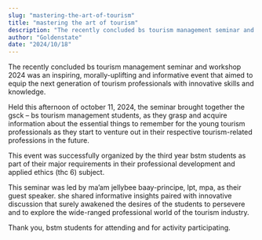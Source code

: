 ```yaml
---
slug: "mastering-the-art-of-tourism"
title: "mastering the art of tourism"
description: "The recently concluded bs tourism management seminar and workshop 2024 was an inspiring, morally-uplifting and..."
author: "Goldenstate"
date: "2024/10/18"
---
```


The recently concluded bs tourism management seminar and workshop 2024 was an inspiring, morally-uplifting and informative event that aimed to equip the next generation of tourism professionals with innovative skills and knowledge.

Held this afternoon of october 11, 2024, the seminar brought together the gsck – bs tourism management students, as they grasp and acquire information about the essential things to remember for the young tourism professionals as they start to venture out in their respective tourism-related professions in the future.

This event was successfully organized by the third year bstm students as part of their major requirements in their professional development and applied ethics (thc 6) subject.

This seminar was led by ma’am jellybee baay-principe, lpt, mpa, as their guest speaker. she shared informative insights paired with innovative discussion that surely awakened the desires of the students to persevere and to explore the wide-ranged professional world of the tourism industry.

Thank you, bstm students for attending and for activity participating.